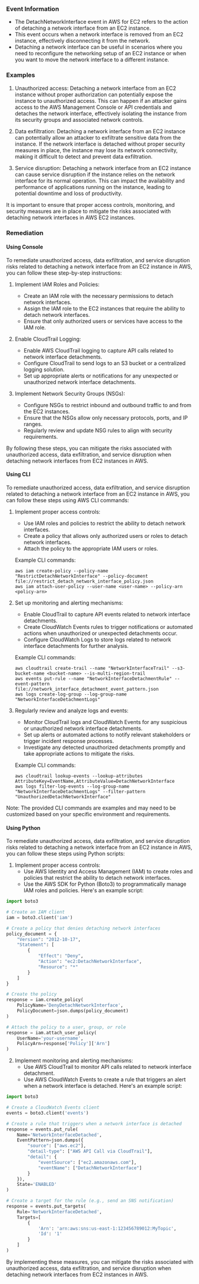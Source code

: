 
### Event Information

- The DetachNetworkInterface event in AWS for EC2 refers to the action of detaching a network interface from an EC2 instance.
- This event occurs when a network interface is removed from an EC2 instance, effectively disconnecting it from the network.
- Detaching a network interface can be useful in scenarios where you need to reconfigure the networking setup of an EC2 instance or when you want to move the network interface to a different instance.


### Examples

1. Unauthorized access: Detaching a network interface from an EC2 instance without proper authorization can potentially expose the instance to unauthorized access. This can happen if an attacker gains access to the AWS Management Console or API credentials and detaches the network interface, effectively isolating the instance from its security groups and associated network controls.

2. Data exfiltration: Detaching a network interface from an EC2 instance can potentially allow an attacker to exfiltrate sensitive data from the instance. If the network interface is detached without proper security measures in place, the instance may lose its network connectivity, making it difficult to detect and prevent data exfiltration.

3. Service disruption: Detaching a network interface from an EC2 instance can cause service disruption if the instance relies on the network interface for its normal operation. This can impact the availability and performance of applications running on the instance, leading to potential downtime and loss of productivity.

It is important to ensure that proper access controls, monitoring, and security measures are in place to mitigate the risks associated with detaching network interfaces in AWS EC2 instances.

### Remediation

#### Using Console

To remediate unauthorized access, data exfiltration, and service disruption risks related to detaching a network interface from an EC2 instance in AWS, you can follow these step-by-step instructions:

1. Implement IAM Roles and Policies:
   - Create an IAM role with the necessary permissions to detach network interfaces.
   - Assign the IAM role to the EC2 instances that require the ability to detach network interfaces.
   - Ensure that only authorized users or services have access to the IAM role.

2. Enable CloudTrail Logging:
   - Enable AWS CloudTrail logging to capture API calls related to network interface detachments.
   - Configure CloudTrail to send logs to an S3 bucket or a centralized logging solution.
   - Set up appropriate alerts or notifications for any unexpected or unauthorized network interface detachments.

3. Implement Network Security Groups (NSGs):
   - Configure NSGs to restrict inbound and outbound traffic to and from the EC2 instances.
   - Ensure that the NSGs allow only necessary protocols, ports, and IP ranges.
   - Regularly review and update NSG rules to align with security requirements.

By following these steps, you can mitigate the risks associated with unauthorized access, data exfiltration, and service disruption when detaching network interfaces from EC2 instances in AWS.

#### Using CLI

To remediate unauthorized access, data exfiltration, and service disruption related to detaching a network interface from an EC2 instance in AWS, you can follow these steps using AWS CLI commands:

1. Implement proper access controls:
   - Use IAM roles and policies to restrict the ability to detach network interfaces.
   - Create a policy that allows only authorized users or roles to detach network interfaces.
   - Attach the policy to the appropriate IAM users or roles.

   Example CLI commands:
   ```
   aws iam create-policy --policy-name "RestrictDetachNetworkInterface" --policy-document file://restrict_detach_network_interface_policy.json
   aws iam attach-user-policy --user-name <user-name> --policy-arn <policy-arn>
   ```

2. Set up monitoring and alerting mechanisms:
   - Enable CloudTrail to capture API events related to network interface detachments.
   - Create CloudWatch Events rules to trigger notifications or automated actions when unauthorized or unexpected detachments occur.
   - Configure CloudWatch Logs to store logs related to network interface detachments for further analysis.

   Example CLI commands:
   ```
   aws cloudtrail create-trail --name "NetworkInterfaceTrail" --s3-bucket-name <bucket-name> --is-multi-region-trail
   aws events put-rule --name "NetworkInterfaceDetachmentRule" --event-pattern file://network_interface_detachment_event_pattern.json
   aws logs create-log-group --log-group-name "NetworkInterfaceDetachmentLogs"
   ```

3. Regularly review and analyze logs and events:
   - Monitor CloudTrail logs and CloudWatch Events for any suspicious or unauthorized network interface detachments.
   - Set up alerts or automated actions to notify relevant stakeholders or trigger incident response processes.
   - Investigate any detected unauthorized detachments promptly and take appropriate actions to mitigate the risks.

   Example CLI commands:
   ```
   aws cloudtrail lookup-events --lookup-attributes AttributeKey=EventName,AttributeValue=DetachNetworkInterface
   aws logs filter-log-events --log-group-name "NetworkInterfaceDetachmentLogs" --filter-pattern "UnauthorizedDetachNetworkInterface"
   ```

Note: The provided CLI commands are examples and may need to be customized based on your specific environment and requirements.

#### Using Python

To remediate unauthorized access, data exfiltration, and service disruption risks related to detaching a network interface from an EC2 instance in AWS, you can follow these steps using Python scripts:

1. Implement proper access controls:
   - Use AWS Identity and Access Management (IAM) to create roles and policies that restrict the ability to detach network interfaces.
   - Use the AWS SDK for Python (Boto3) to programmatically manage IAM roles and policies. Here's an example script:

```python
import boto3

# Create an IAM client
iam = boto3.client('iam')

# Create a policy that denies detaching network interfaces
policy_document = {
    "Version": "2012-10-17",
    "Statement": [
        {
            "Effect": "Deny",
            "Action": "ec2:DetachNetworkInterface",
            "Resource": "*"
        }
    ]
}

# Create the policy
response = iam.create_policy(
    PolicyName='DenyDetachNetworkInterface',
    PolicyDocument=json.dumps(policy_document)
)

# Attach the policy to a user, group, or role
response = iam.attach_user_policy(
    UserName='your-username',
    PolicyArn=response['Policy']['Arn']
)
```

2. Implement monitoring and alerting mechanisms:
   - Use AWS CloudTrail to monitor API calls related to network interface detachment.
   - Use AWS CloudWatch Events to create a rule that triggers an alert when a network interface is detached. Here's an example script:

```python
import boto3

# Create a CloudWatch Events client
events = boto3.client('events')

# Create a rule that triggers when a network interface is detached
response = events.put_rule(
    Name='NetworkInterfaceDetached',
    EventPattern=json.dumps({
        "source": ["aws.ec2"],
        "detail-type": ["AWS API Call via CloudTrail"],
        "detail": {
            "eventSource": ["ec2.amazonaws.com"],
            "eventName": ["DetachNetworkInterface"]
        }
    }),
    State='ENABLED'
)

# Create a target for the rule (e.g., send an SNS notification)
response = events.put_targets(
    Rule='NetworkInterfaceDetached',
    Targets=[
        {
            'Arn': 'arn:aws:sns:us-east-1:123456789012:MyTopic',
            'Id': '1'
        }
    ]
)
```

By implementing these measures, you can mitigate the risks associated with unauthorized access, data exfiltration, and service disruption when detaching network interfaces from EC2 instances in AWS.

